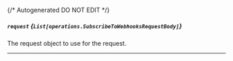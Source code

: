 {/* Autogenerated DO NOT EDIT  */}

##### `request` *{`List[operations.SubscribeToWebhooksRequestBody]`}*
The request object to use for the request.
<Collapsible>
    <SubscribeToWebhooksRequestBody/>
</Collapsible>

---
